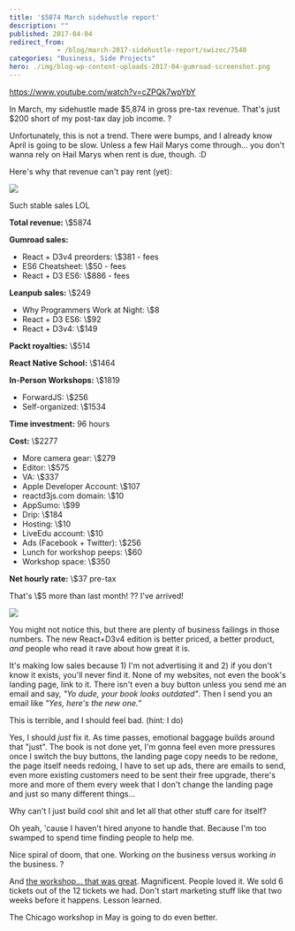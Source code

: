 ```yaml
---
title: '$5874 March sidehustle report'
description: ""
published: 2017-04-04
redirect_from: 
            - /blog/march-2017-sidehustle-report/swizec/7540
categories: "Business, Side Projects"
hero: ./img/blog-wp-content-uploads-2017-04-gumroad-screenshot.png
---
```


<https://www.youtube.com/watch?v=cZPQk7wpYbY>

In March, my sidehustle made $5,874 in gross pre-tax revenue. That's just $200 short of my post-tax day job income. ?

Unfortunately, this is not a trend. There were bumps, and I already know April is going to be slow. Unless a few Hail Marys come through… you don't wanna rely on Hail Marys when rent is due, though. :D

Here's why that revenue can't pay rent (yet):

![](./img/blog-wp-content-uploads-2017-04-gumroad-screenshot.png)

Such stable sales LOL

**Total revenue:** \\$5874

**Gumroad sales:**

-   React + D3v4 preorders: \\$381 - fees
-   ES6 Cheatsheet: \\$50 - fees
-   React + D3 ES6: \\$886 - fees

**Leanpub sales:** \\$249

-   Why Programmers Work at Night: \\$8
-   React + D3 ES6: \\$92
-   React + D3v4: \\$149

**Packt royalties:** \\$514

**React Native School:** \\$1464

**In-Person Workshops:** \\$1819

-   ForwardJS: \\$256
-   Self-organized: \\$1534

**Time investment:** 96 hours

**Cost:** \\$2277

-   More camera gear: \\$279
-   Editor: \\$575
-   VA: \\$337
-   Apple Developer Account: \\$107
-   reactd3js.com domain: \\$10
-   AppSumo: \\$99
-   Drip: \\$184
-   Hosting: \\$10
-   LiveEdu account: \\$10
-   Ads (Facebook + Twitter): \\$256
-   Lunch for workshop peeps: \\$60
-   Workshop space: \\$350

**Net hourly rate:** \\$37 pre-tax

That's \\$5 more than last month! ?? I've arrived!

![](./img/ZPFQVis9WAAcE.gif)

You might not notice this, but there are plenty of business failings in those numbers. The new React+D3v4 edition is better priced, a better product, _and_ people who read it rave about how great it is.

It's making low sales because 1) I'm not advertising it and 2) if you don't know it exists, you'll never find it. None of my websites, not even the book's landing page, link to it. There isn't even a buy button unless you send me an email and say, _"Yo dude, your book looks outdated"_. Then I send you an email like _"Yes, here's the new one.”_

This is terrible, and I should feel bad. (hint: I do)

Yes, I should _just_ fix it. As time passes, emotional baggage builds around that "just". The book is not done yet, I'm gonna feel even more pressures once I switch the buy buttons, the landing page copy needs to be redone, the page itself needs redoing, I have to set up ads, there are emails to send, even more existing customers need to be sent their free upgrade, there's more and more of them every week that I don't change the landing page and just so many different things…

Why can't I just build cool shit and let all that other stuff care for itself?

Oh yeah, 'cause I haven't hired anyone to handle that. Because I'm too swamped to spend time finding people to help me.

Nice spiral of doom, that one. Working _on_ the business versus working _in_ the business. ?

And [the workshop… that was great](http://swizec.com/blog/boutique-react-d3v4-workshop/swizec/7519). Magnificent. People loved it. We sold 6 tickets out of the 12 tickets we had. Don't start marketing stuff like that two weeks before it happens. Lesson learned.

The Chicago workshop in May is going to do even better.
